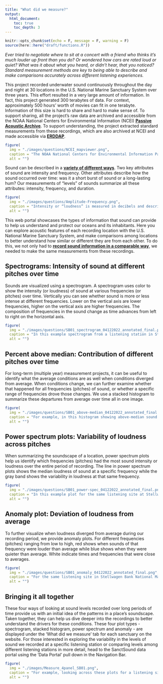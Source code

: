 ```yaml
---
title: "What did we measure?"
output:
  html_document:
    toc: true
    toc_depth: 3
---
```


```r
knitr::opts_chunk$set(echo = F, message = F, warning = F)
source(here::here("draft/functions.R"))
```

_Ever tried to negotiate where to sit at a concert with a friend who thinks it’s much louder up front than you do? Or wondered how cars are rated loud or quiet? What was it about what you heard, or didn’t hear, that you noticed? Standard measurement methods are key to being able to describe and make comparisons accurately across different listening experiences._

<!--img src="./images/image4.png" alt="amplitude and frequency" style="float:left;width:50%;padding:10px"-->

This project recorded underwater sound continuously throughout the day and night at 30 locations in the U.S. National Marine Sanctuary System over three years. This effort resulted in a very large amount of information. In fact, this project generated 300 terabytes of data. For context, approximately 500 hours’ worth of movies can fit in one terabyte.
Information of this size is hard to share and hard to make sense of. To support sharing, all the project’s raw data are archived and accessible from the NOAA National Centers for Environmental Information (NCEI) **[Passive Acoustic Archive](https://www.ncei.noaa.gov/maps/passive_acoustic_data/)**. To support understanding, the project extracted standard measurements from these recordings, which are also archived at NCEI and made accessible via **[ERDDAP](https://coastwatch.pfeg.noaa.gov/erddap/index.html)**.

```r
figure(
  img = "./images/questions/NCEI_mapviewer.png",
  caption = "The NOAA National Centers for Environmental Information Passive Acoustic Data Archive manages and makes accessible data from SanctSound (orange circles) and other acoustic monitoring projects from around the country.",
  alt = "")
```

Sound can be described in a **[variety of different ways](https://dosits.org/science/sound/characterize-sounds/)**. Two key attributes of sound are intensity and frequency. Other attributes describe how the sound occurred over time: was it a short burst of sound or a long-lasting hum? Our measurements of “levels” of sounds summarize all these attributes: intensity, frequency, and duration.

::: { .overflow-auto}

```r
figure(
  img = "./images/questions/Amplitude-Frequency.png",
  caption = "Intensity or “loudness” is measured in decibels and describes how much pressure the sound contains (the amplitude); a low decibel or quiet sound contains less amplitude than a high amplitude or loud sound. Frequency is measured in hertz and provides information about tones that are contained in a sound.",
  alt = "")
```

This web portal showcases the types of information that sound can provide to help us understand and protect our oceans and its inhabitants. Here you can explore acoustic features of each recording location with the U.S. National Marine Sanctuary System, and make comparisons among locations to better understand how similar or different they are from each other. To do this, we not only had to **[record sound information in a comparable way](./q_why-listen.html)**, we needed to make the same measurements from these recordings. 

:::

## Spectrograms: Intensity of sound at different pitches over time

Sounds are visualized using a spectrogram. A spectrogram uses color to show the intensity (or loudness) of sound at various frequencies (or pitches) over time. Vertically you can see whether sound is more or less intense at different frequencies. Lower on the vertical axis are lower frequencies, higher on the vertical axis are higher frequencies. The composition of frequencies in the sound change as time advances from left to right on the horizontal axis. 

```r
figure(
  img = "./images/questions/SB01_spectrogram_04122022_annotated_final.png",
  caption = "In this example spectrogram from a listening station in Stellwagen Bank National Marine Sanctuary, low and medium pitch sounds dominated the soundscape throughout the three year recording period (warmer colors at the bottom). Information about the quality of the sound data is included along the bottom of the plot with green indicating time periods of good quality data, yellow indicating periods with compromised data and data gaps shown with white. In the data portal, you can get more information about what frequencies of data are compromised during a time period by hovering over each yellow color bar.",
  alt = "")
```

## Percent above median: Contribution of different pitches over time

For long-term (multiple year) measurement projects, it can be useful to identify what the average conditions are as well when conditions diverged from average. When conditions change, we can further examine whether that happened for all frequencies (pitches) of sound, or whether a specific range of frequencies drove those changes. We use a stacked histogram to summarize these departures from average over time all in one image. 

```r
figure(
  img = "./images/questions/SB01_above-median_04122022_annotated_final.png",
  caption = "For example, in this histogram showing above-median sound levels for the same listening station in Stellwagen Bank National Marine Sanctuary there is a clear seasonal pattern, with some sound levels higher in the winter and early spring than in the summer months.",
  alt = "")
```

## Power spectrum plots: Variability of loudness across pitches

When summarizing the soundscape of a location, power spectrum plots help us identify which frequencies (pitches) had the most sound intensity or loudness over the entire period of recording. The line in power spectrum plots shows the median loudness of sound at a specific frequency while the gray band shows the variability in loudness at that same frequency.

```r
figure(
  img = "./images/questions/SB01_power-spec_04122022_annotated_final.png",
  caption = "In this example plot for the same listening site at Stellwagen Bank National Marine Sanctuary, low pitched sounds (63-2,500 Hz) had the highest median intensities (black line) compared to other pitches. Across most pitches, sound levels were highly variable (wide gray band) due to weather events, vessel presence, and marine mammal vocal activity.",
  alt = "")
```

## Anomaly plot:  Deviation of loudness from average

To further visualize when loudness diverged from average during our recording period, we provide anomaly plots. For different frequencies (pitches) ranging from low to high, red shows when sounds of that frequency were louder than average while blue shows when they were quieter than average. White indicate times and frequencies that were close to averages. 

```r
figure(
  img = "./images/questions/SB01_anomaly_04122022_annotated_final.png",
  caption = "For the same listening site in Stellwagen Bank National Marine Sanctuary, we can see again the seasonal pattern noted in the stacked histogram. Here it is even clearer that frequencies of sound above 250 Hertz were generally higher in the winter than summer months.",
  alt = "")
```

## Bringing it all together

These four ways of looking at sound levels recorded over long periods of time provide us with an initial idea of the patterns in a place's soundscape. Taken together, they can help us dive deeper into the recordings to better understand the drivers for these conditions. These four plot types - spectrogram, stacked histogram, power spectrum and anomaly - are displayed under the ‘What did we measure’ tab for each sanctuary on the website. For those interested in exploring the variability in the levels of sound we recorded at a specific listening station or comparing levels among different listening stations in more detail, head to the SanctSound data portal using the ‘Data Portal’ pull down in the Navigation Bar.

::: { .overflow-auto}

```r
figure(
  img = "./images/Measure_4panel_SB01.png",
  caption = "For example, looking across these plots for a listening site in Stellwagen Bank National Marine Sanctuary, we understand that this soundscape has predictably louder conditions at very low frequencies. A closer examination of vessel sounds shows us that vessels are almost always present at this location. Identification of other specific sources will help us understand the seasonal changes we see at slightly higher frequencies. During the late fall to early spring months, several populations of fish and baleen whales produce calls at this sanctuary location.",
  alt = "")
```

:::
